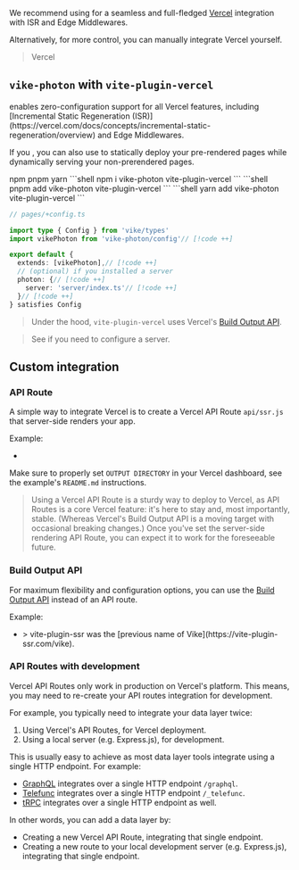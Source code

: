 
We recommend using <Link href="/vike-photon" /> for a seamless and full-fledged [Vercel](https://vercel.com) integration with ISR and Edge Middlewares.

Alternatively, for more control, you can manually integrate Vercel yourself.

> <UseScaffolder>Vercel</UseScaffolder>


## `vike-photon` with `vite-plugin-vercel`

<Link href="/vike-photon" /> enables zero-configuration support for all Vercel features, including [Incremental Static Regeneration (ISR)](https://vercel.com/docs/concepts/incremental-static-regeneration/overview) and Edge Middlewares.

If you <Link text="pre-render your pages only partially" href="/prerender#partial" />, you can also use <Link href="/vike-photon" /> to statically deploy your pre-rendered pages while dynamically serving your non-prerendered pages.

<Tabs>
  <TabList>
    <Tab>npm</Tab>
    <Tab>pnpm</Tab>
    <Tab>yarn</Tab>
  </TabList>
  <TabPanel>
    ```shell
    npm i vike-photon vite-plugin-vercel
    ```
  </TabPanel>
  <TabPanel>
    ```shell
    pnpm add vike-photon vite-plugin-vercel
    ```
  </TabPanel>
  <TabPanel>
    ```shell
    yarn add vike-photon vite-plugin-vercel
    ```
  </TabPanel>
</Tabs>

```ts
// pages/+config.ts

import type { Config } from 'vike/types'
import vikePhoton from 'vike-photon/config'// [!code ++]

export default {
  extends: [vikePhoton],// [!code ++]
  // (optional) if you installed a server
  photon: {// [!code ++]
    server: 'server/index.ts'// [!code ++]
  }// [!code ++]
} satisfies Config
```

> Under the hood, `vite-plugin-vercel` uses Vercel's [Build Output API](https://vercel.com/docs/build-output-api/v3).

> See <Link href="/vike-photon" /> if you need to configure a server.


## Custom integration

### API Route

A simple way to integrate Vercel is to create a Vercel API Route `api/ssr.js` that server-side renders your app.

Example:
 - <Example timestamp="2024.03" repo="brillout/vike-with-vercel" />
<Warning>Make sure to properly set `OUTPUT DIRECTORY` in your Vercel dashboard, see the example's `README.md` instructions.</Warning>

> Using a Vercel API Route is a sturdy way to deploy to Vercel, as API Routes is a core Vercel feature: it's here to stay and, most importantly, stable. (Whereas Vercel's Build Output API is a moving target with occasional breaking changes.) Once you've set the server-side rendering API Route, you can expect it to work for the foreseeable future.


### Build Output API

For maximum flexibility and configuration options, you can use the [Build Output API](https://vercel.com/docs/build-output-api/v3) instead of an API route.

Example:
 - <Example timestamp="2022.07" repo="brillout/vite-plugin-ssr_vercel_build-output-api" />
   > vite-plugin-ssr was the [previous name of Vike](https://vite-plugin-ssr.com/vike).


### API Routes with development

Vercel API Routes only work in production on Vercel's platform. This means, you may need to re-create your API routes integration for development.

For example, you typically need to integrate your data layer twice:
 1. Using Vercel's API Routes, for Vercel deployment.
 1. Using a local server (e.g. Express.js), for development.

This is usually easy to achieve as most data layer tools integrate using a single HTTP endpoint. For example:
 - [GraphQL](https://graphql.org/) integrates over a single HTTP endpoint `/graphql`.
 - [Telefunc](https://telefunc.com/) integrates over a single HTTP endpoint `/_telefunc`.
 - [tRPC](https://trpc.io/) integrates over a single HTTP endpoint as well.

In other words, you can add a data layer by:
 - Creating a new Vercel API Route, integrating that single endpoint.
 - Creating a new route to your local development server (e.g. Express.js), integrating that single endpoint.
